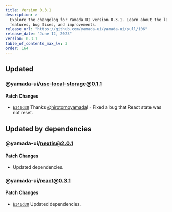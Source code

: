 ```yaml
---
title: Version 0.3.1
description: >-
  Explore the changelog for Yamada UI version 0.3.1. Learn about the latest
  features, bug fixes, and improvements.
release_url: "https://github.com/yamada-ui/yamada-ui/pull/106"
release_date: "June 12, 2023"
version: 0.3.1
table_of_contents_max_lv: 3
order: 164
---
```


## Updated

### @yamada-ui/use-local-storage@0.1.1

#### Patch Changes

- [`b346d30`](https://github.com/hirotomoyamada/yamada-ui/commit/b346d305d809e72ff47dca7f8b4898b2597cac10) Thanks [@hirotomoyamada](https://github.com/hirotomoyamada)! - Fixed a bug that React state was not reset.

## Updated by dependencies

### @yamada-ui/nextjs@2.0.1

#### Patch Changes

- Updated dependencies.

### @yamada-ui/react@0.3.1

#### Patch Changes

- [`b346d30`](https://github.com/hirotomoyamada/yamada-ui/commit/b346d305d809e72ff47dca7f8b4898b2597cac10) Updated dependencies.
